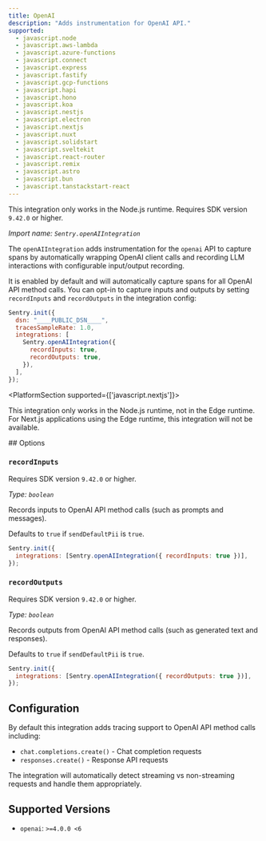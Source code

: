 ```yaml
---
title: OpenAI
description: "Adds instrumentation for OpenAI API."
supported:
  - javascript.node
  - javascript.aws-lambda
  - javascript.azure-functions
  - javascript.connect
  - javascript.express
  - javascript.fastify
  - javascript.gcp-functions
  - javascript.hapi
  - javascript.hono
  - javascript.koa
  - javascript.nestjs
  - javascript.electron
  - javascript.nextjs
  - javascript.nuxt
  - javascript.solidstart
  - javascript.sveltekit
  - javascript.react-router
  - javascript.remix
  - javascript.astro
  - javascript.bun
  - javascript.tanstackstart-react
---
```


<Alert>

This integration only works in the Node.js runtime. Requires SDK version `9.42.0` or higher.

</Alert>

_Import name: `Sentry.openAIIntegration`_

The `openAIIntegration` adds instrumentation for the `openai` API to capture spans by automatically wrapping OpenAI client calls and recording LLM interactions with configurable input/output recording.

It is enabled by default and will automatically capture spans for all OpenAI API method calls. You can opt-in to capture inputs and outputs by setting `recordInputs` and `recordOutputs` in the integration config:

```javascript
Sentry.init({
  dsn: "____PUBLIC_DSN____",
  tracesSampleRate: 1.0,
  integrations: [
    Sentry.openAIIntegration({
      recordInputs: true,
      recordOutputs: true,
    }),
  ],
});
```

<PlatformSection supported={['javascript.nextjs']}>

This integration only works in the Node.js runtime, not in the Edge runtime. For Next.js applications using the Edge runtime, this integration will not be available.

</PlatformSection>

<PlatformSection>
## Options

### `recordInputs`

Requires SDK version `9.42.0` or higher.

_Type: `boolean`_

Records inputs to OpenAI API method calls (such as prompts and messages).

Defaults to `true` if `sendDefaultPii` is `true`.

```javascript
Sentry.init({
  integrations: [Sentry.openAIIntegration({ recordInputs: true })],
});
```

### `recordOutputs`

Requires SDK version `9.42.0` or higher.

_Type: `boolean`_

Records outputs from OpenAI API method calls (such as generated text and responses).

Defaults to `true` if `sendDefaultPii` is `true`.

```javascript
Sentry.init({
  integrations: [Sentry.openAIIntegration({ recordOutputs: true })],
});
```

</PlatformSection>

## Configuration

By default this integration adds tracing support to OpenAI API method calls including:

- `chat.completions.create()` - Chat completion requests
- `responses.create()` - Response API requests

The integration will automatically detect streaming vs non-streaming requests and handle them appropriately.

## Supported Versions

- `openai`: `>=4.0.0 <6`
